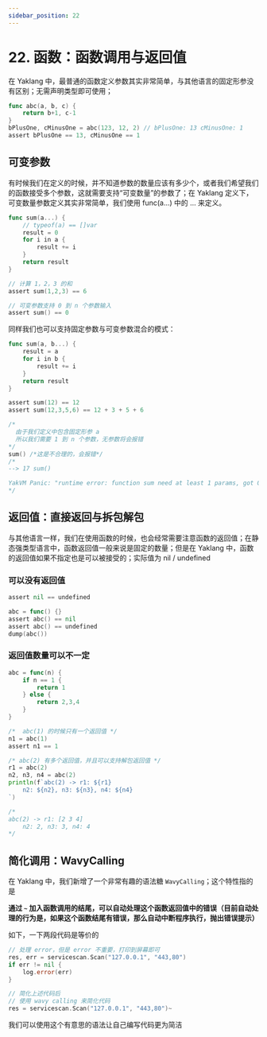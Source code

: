 ---
sidebar_position: 22
---

# 22. 函数：函数调用与返回值

在 Yaklang 中，最普通的函数定义参数其实非常简单，与其他语言的固定形参没有区别；无需声明类型即可使用；

```go
func abc(a, b, c) {
    return b+1, c-1
}
bPlusOne, cMinusOne = abc(123, 12, 2) // bPlusOne: 13 cMinusOne: 1
assert bPlusOne == 13, cMinusOne == 1
```

## 可变参数

有时候我们在定义的时候，并不知道参数的数量应该有多少个，或者我们希望我们的函数接受多个参数，这就需要支持“可变数量”的参数了；在 Yaklang 定义下，可变数量参数定义其实非常简单，我们使用 func(a...) 中的 ... 来定义。

```go
func sum(a...) {
    // typeof(a) == []var
    result = 0
    for i in a {
        result += i
    }
    return result
}

// 计算 1，2，3 的和
assert sum(1,2,3) == 6

// 可变参数支持 0 到 n 个参数输入
assert sum() == 0
```

同样我们也可以支持固定参数与可变参数混合的模式：

```go
func sum(a, b...) {
    result = a
    for i in b {
        result += i
    }
    return result
}

assert sum(12) == 12
assert sum(12,3,5,6) == 12 + 3 + 5 + 6

/*
  由于我们定义中包含固定形参 a
  所以我们需要 1 到 n 个参数，无参数将会报错
*/
sum() /*这是不合理的，会报错*/
/*
--> 17 sum()

YakVM Panic: "runtime error: function sum need at least 1 params, got 0 params"
*/
```

## 返回值：直接返回与拆包解包

与其他语言一样，我们在使用函数的时候，也会经常需要注意函数的返回值；在静态强类型语言中，函数返回值一般来说是固定的数量；但是在 Yaklang 中，函数的返回值如果不指定也是可以被接受的；实际值为 nil / undefined

### 可以没有返回值

```go
assert nil == undefined

abc = func() {}
assert abc() == nil
assert abc() == undefined
dump(abc())
```

### 返回值数量可以不一定

```go
abc = func(n) {
    if n == 1 {
        return 1
    } else {
        return 2,3,4
    }
}

/*  abc(1) 的时候只有一个返回值 */
n1 = abc(1)
assert n1 == 1

/* abc(2) 有多个返回值，并且可以支持解包返回值 */
r1 = abc(2)
n2, n3, n4 = abc(2)
println(f`abc(2) -> r1: ${r1}
    n2: ${n2}, n3: ${n3}, n4: ${n4}
`)

/*
abc(2) -> r1: [2 3 4]
    n2: 2, n3: 3, n4: 4
*/
```

## 简化调用：WavyCalling

在 Yaklang 中，我们新增了一个非常有趣的语法糖 `WavyCalling`；这个特性指的是

**通过 `~` 加入函数调用的结尾，可以自动处理这个函数返回值中的错误（目前自动处理的行为是，如果这个函数结尾有错误，那么自动中断程序执行，抛出错误提示）**

如下，一下两段代码是等价的

```go
// 处理 error，但是 error 不重要，打印到屏幕即可
res, err = servicescan.Scan("127.0.0.1", "443,80")
if err != nil {
    log.error(err)
}

// 简化上述代码后
// 使用 wavy calling 来简化代码
res = servicescan.Scan("127.0.0.1", "443,80")~
```

我们可以使用这个有意思的语法让自己编写代码更为简洁